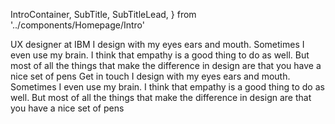   IntroContainer,
  SubTitle,
  SubTitleLead,
} from '../components/Homepage/Intro'

<Grid>
  <IntroContainer>
    <Title>
      Matt <br /> Cardinal
    </Title>
    <SubTitle>UX designer at IBM</SubTitle>
    <SubTitleLead>
      I design with my eyes ears and mouth. Sometimes I even use my brain. I
      think that empathy is a good thing to do as well. But most of all the
      things that make the difference in design are that you have a nice set of
      pens
    </SubTitleLead>
    <PrimaryButton>Get in touch</PrimaryButton>
  </IntroContainer>
  <SummaryImage />
  <SummaryContent>
    I design with my eyes ears and mouth. Sometimes I even use my brain. I think
    that empathy is a good thing to do as well. But most of all the things that
    make the difference in design are that you have a nice set of pens
  </SummaryContent>
</Grid>
